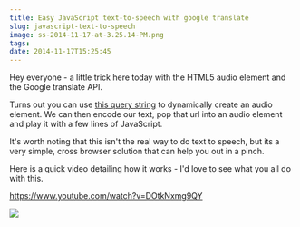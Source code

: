 ```yaml
---
title: Easy JavaScript text-to-speech with google translate
slug: javascript-text-to-speech
image: ss-2014-11-17-at-3.25.14-PM.png
tags: 
date: 2014-11-17T15:25:45
---
```


Hey everyone - a little trick here today with the HTML5 audio element and the Google translate API.

Turns out you can use <a href="https://translate.google.com/translate_tts?ie=UTF-8&q=hi%20this%20is%20wes&tl=en" target="_blank">this query string</a> to dynamically create an audio element. We can then encode our text, pop that url into an audio element and play it with a few lines of JavaScript.

It's worth noting that this isn't the real way to do text to speech, but its a very simple, cross browser solution that can help you out in a pinch.

Here is a quick video detailing how it works - I'd love to see what you all do with this.

https://www.youtube.com/watch?v=DOtkNxmg9QY

<a href="https://sublimetextbook.com/?utm_source=texttospeech&utm_medium=banner&utm_campaign=product"><img src="facebook-share2.png"></a>